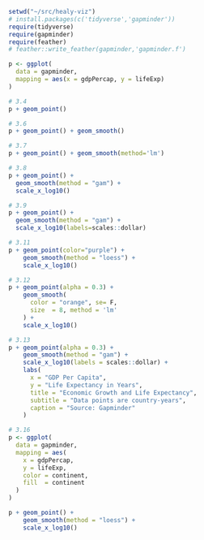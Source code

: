 ```r
setwd("~/src/healy-viz")
# install.packages(c('tidyverse','gapminder'))
require(tidyverse)
require(gapminder)
require(feather)
# feather::write_feather(gapminder,'gapminder.f')
```

```r
p <- ggplot(
  data = gapminder,
  mapping = aes(x = gdpPercap, y = lifeExp)
)
```

```r
# 3.4
p + geom_point()
```

```r
# 3.6
p + geom_point() + geom_smooth()
```

```r
# 3.7
p + geom_point() + geom_smooth(method='lm')
```

```r
# 3.8
p + geom_point() +
  geom_smooth(method = "gam") +
  scale_x_log10()
```

```r
# 3.9
p + geom_point() + 
  geom_smooth(method = "gam") +
  scale_x_log10(labels=scales::dollar)
```

```r
# 3.11
p + geom_point(color="purple") +
    geom_smooth(method = "loess") +
    scale_x_log10()
```

```r
# 3.12
p + geom_point(alpha = 0.3) +
    geom_smooth(
      color = "orange", se= F,
      size  = 8, method = 'lm'
    ) +
    scale_x_log10()
```

```r
# 3.13
p + geom_point(alpha = 0.3) +
    geom_smooth(method = "gam") +
    scale_x_log10(labels = scales::dollar) +
    labs(
      x = "GDP Per Capita",
      y = "Life Expectancy in Years",
      title = "Economic Growth and Life Expectancy",
      subtitle = "Data points are country-years",
      caption = "Source: Gapminder"
    )
```


```r
# 3.16
p <- ggplot(
  data = gapminder,
  mapping = aes(
    x = gdpPercap,
    y = lifeExp,
    color = continent,
    fill  = continent
  )
) 

p + geom_point() + 
    geom_smooth(method = "loess") +
    scale_x_log10()
```
